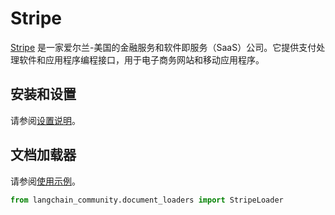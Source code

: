 # Stripe

[Stripe](https://stripe.com/en-ca) 是一家爱尔兰-美国的金融服务和软件即服务（SaaS）公司。它提供支付处理软件和应用程序编程接口，用于电子商务网站和移动应用程序。

## 安装和设置

请参阅[设置说明](/docs/integrations/document_loaders/stripe)。

## 文档加载器

请参阅[使用示例](/docs/integrations/document_loaders/stripe)。

```python
from langchain_community.document_loaders import StripeLoader
```
